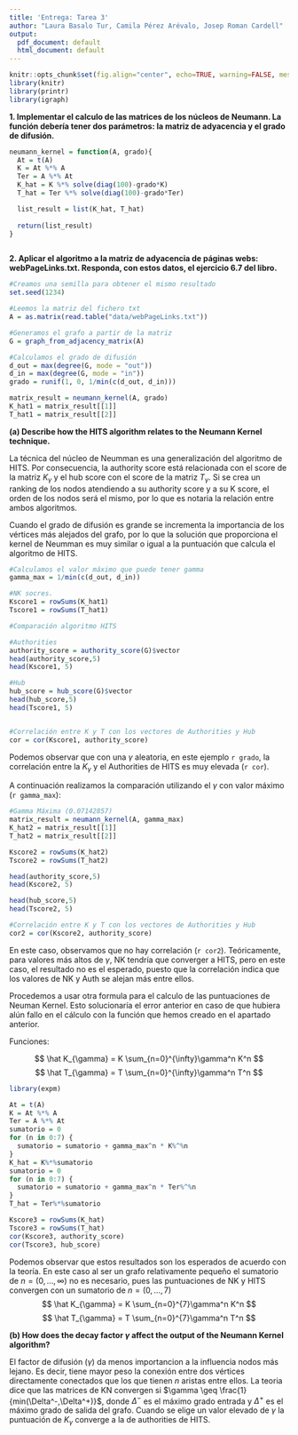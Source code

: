 ```yaml
---
title: 'Entrega: Tarea 3'
author: "Laura Basalo Tur, Camila Pérez Arévalo, Josep Roman Cardell"
output:
  pdf_document: default
  html_document: default
---
```



```r
knitr::opts_chunk$set(fig.align="center", echo=TRUE, warning=FALSE, message=FALSE,autodep = TRUE,cache=TRUE)
library(knitr)
library(printr)
library(igraph)
```

**1. Implementar el calculo de las matrices de los núcleos de Neumann. La función debería tener dos parámetros: la matriz de adyacencia y el grado de difusión.**


```r

neumann_kernel = function(A, grado){
  At = t(A)
  K = At %*% A
  Ter = A %*% At
  K_hat = K %*% solve(diag(100)-grado*K)
  T_hat = Ter %*% solve(diag(100)-grado*Ter)

  list_result = list(K_hat, T_hat)
  
  return(list_result)
}



```

**2. Aplicar el algoritmo a la matriz de adyacencia de páginas webs: webPageLinks.txt. Responda, con estos datos, el ejercicio 6.7 del libro.**

```r
#Creamos una semilla para obtener el mismo resultado
set.seed(1234)

#Leemos la matriz del fichero txt
A = as.matrix(read.table("data/webPageLinks.txt"))

#Generamos el grafo a partir de la matriz
G = graph_from_adjacency_matrix(A)

#Calculamos el grado de difusión
d_out = max(degree(G, mode = "out"))
d_in = max(degree(G, mode = "in"))
grado = runif(1, 0, 1/min(c(d_out, d_in)))

matrix_result = neumann_kernel(A, grado)
K_hat1 = matrix_result[[1]]
T_hat1 = matrix_result[[2]]
```


**(a) Describe how the HITS algorithm relates to the Neumann Kernel technique.**

La técnica del núcleo de Neumman es una generalización del algoritmo de HITS. Por consecuencia, la authority score está relacionada con el score de la matriz $K_{\gamma}$ y el hub score con el score de la matriz $T_{\gamma}$. Si se crea un ranking de los nodos atendiendo a su authority score y a su K score, el orden de los nodos será el mismo, por lo que es notaria la relación entre ambos algoritmos.

Cuando el grado de difusión es grande se incrementa la importancia de los vértices más alejados del grafo, por lo que la solución que proporciona el kernel de Neumman  es muy similar o igual a la puntuación que calcula el algoritmo de HITS. 


```r
#Calculamos el valor máximo que puede tener gamma
gamma_max = 1/min(c(d_out, d_in)) 

#NK socres.
Kscore1 = rowSums(K_hat1) 
Tscore1 = rowSums(T_hat1) 

#Comparación algoritmo HITS 

#Authorities
authority_score = authority_score(G)$vector
head(authority_score,5)
head(Kscore1, 5)

#Hub
hub_score = hub_score(G)$vector
head(hub_score,5)
head(Tscore1, 5)


#Correlación entre K y T con los vectores de Authorities y Hub
cor = cor(Kscore1, authority_score)
```

Podemos observar que con una $\gamma$ aleatoria, en este ejemplo `r grado`, la correlación entre la $K_{\gamma}$ y el Authorities de HITS es muy elevada (`r cor`).

A continuación realizamos la comparación utilizando el $\gamma$ con valor máximo (`r gamma_max`):

```r
#Gamma Máxima (0.07142857)
matrix_result = neumann_kernel(A, gamma_max)
K_hat2 = matrix_result[[1]]
T_hat2 = matrix_result[[2]]

Kscore2 = rowSums(K_hat2)
Tscore2 = rowSums(T_hat2) 

head(authority_score,5)
head(Kscore2, 5)

head(hub_score,5)
head(Tscore2, 5)

#Correlación entre K y T con los vectores de Authorities y Hub
cor2 = cor(Kscore2, authority_score)
```

En este caso, observamos que no hay correlación (`r cor2`). Teóricamente, para valores más altos de $\gamma$, NK tendría que converger a HITS, pero en este caso, el resultado no es el esperado, puesto que la correlación indica que los valores de NK y Auth se alejan más entre ellos.

Procedemos a usar otra formula para el calculo de las puntuaciones de Neuman Kernel. Esto solucionaría el error anterior en caso de que hubiera alún fallo en el cálculo con la función que hemos creado en el apartado anterior.

Funciones: 

$$
\hat K_{\gamma} = K \sum_{n=0}^{\infty}\gamma^n K^n
$$
$$
\hat T_{\gamma} = T \sum_{n=0}^{\infty}\gamma^n T^n
$$
```r
library(expm)

At = t(A)
K = At %*% A
Ter = A %*% At
sumatorio = 0
for (n in 0:7) {
  sumatorio = sumatorio + gamma_max^n * K%^%n
}
K_hat = K%*%sumatorio
sumatorio = 0
for (n in 0:7) {
  sumatorio = sumatorio + gamma_max^n * Ter%^%n
}
T_hat = Ter%*%sumatorio

Kscore3 = rowSums(K_hat)
Tscore3 = rowSums(T_hat)
cor(Kscore3, authority_score)
cor(Tscore3, hub_score)
```
Podemos observar que estos resultados son los esperados de acuerdo con la teoría. En este caso al ser un grafo relativamente pequeño el sumatorio de $n=(0,\dots,\infty)$ no es necesario, pues las puntuaciones de NK y HITS convergen con un sumatorio de $n=(0,\dots,7)$
$$
\hat K_{\gamma} = K \sum_{n=0}^{7}\gamma^n K^n
$$
$$
\hat T_{\gamma} = T \sum_{n=0}^{7}\gamma^n T^n
$$



**(b) How does the decay factor $\gamma$ affect the output of the Neumann Kernel algorithm?**

El factor de difusión ($\gamma$) da menos importancion a la influencia nodos más lejano. Es decir, tiene mayor peso la conexión entre dos vértices directamente conectados que los que tienen *n* aristas entre ellos. La teoria dice que las matrices de KN convergen si $\gamma \geq \frac{1}{min(\Delta^-,\Delta^+)}$, donde $\Delta^-$ es el máximo grado entrada y $\Delta^+$ es el máximo grado de salida del grafo. Cuando se elige un valor elevado de $\gamma$ la puntuación de $K_{\gamma}$ converge a la de authorities de HITS.


